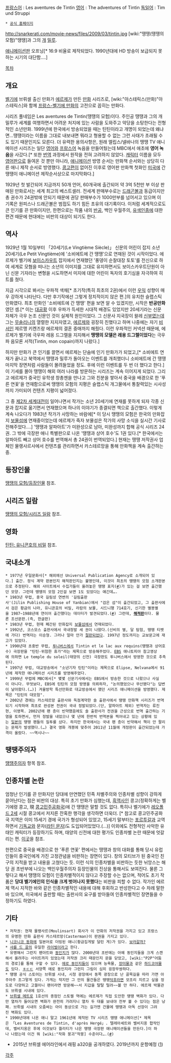 [[프랑스어]] :  Les aventures de Tintin
[[영어]] : The adventures of Tintin
[[독일어]] : Tim und Struppi

 * [http://www.tintin.com/ 공식 홈페이지]

http://snarkerati.com/movie-news/files/2009/03/tintin.jpg
[wiki:"땡땡(땡땡의 모험)"땡땡]과 그의 [[개]] [[밀루]].

{{{#!html
<iframe width="420" height="315" src="//www.youtube.com/embed/L17ue5yKcQA?rel=0" frameborder="0" allowfullscreen></iframe>
}}}
[[애니메이션]]판 오프닝[* 16:9 비율로 제작되었다. 1990년대에 HD 방송이 보급되지 못하는 시기의 대단함….]

[[목차]]
== 개요 ==
[[벨기에]] 브뤼셀 출신 만화가 [[에르제]]가 만든 [[만화]] 시리즈로, [wiki:"아스테릭스(만화)"아스테릭스]와 함께 [[프랑스-벨기에 만화]]의 고전으로 꼽히는 만화다.

시리즈 풀네임은 Les aventures de Tintin(땡땡의 모험)이다. 주인공 땡땡과 그의 개 밀루가 세계를 여행하면서 어려운 처지에 있는 사람을 도와주고 악당을 소탕한다는 전형적인 소년만화. 1999년에 한국에서 방송되었을 때는 틴틴이라고 개명이 되었는데 왜냐면…땡땡이라는 이름을 그대로 내보내면 뭐라고 형용할 수 없는 그런 사태가 초래될 수도 있기 때문인지도 모른다. 더 유력한 용의사항은, 원래 엘립스/넬바나의 땡땡 TV 애니메이션 시리즈는 일단 [[영어]]와 [[프랑스어]] 녹음을 만들어뒀는데 MBC에서 애초에 '''영어 녹음'''을 사갔다.[* 또한 [[번역]] 과정에서 원작을 전혀 고려하지 않았다. [[캐릭터]] 이름을 모두 [[영어]]판으로 들여온 것 뿐만 아니라, [[애니메이션]] 방영 순서는 만화책 순서와는 상당히 다른 애니 제작 순서로 방영했다. [[콩고]]편이 없어진 이후로 영어판 만화책 첫화인 [[미국]]에 간 땡땡이 애니메이션 제작순서상으로 마지막화다.]

1929년 첫 발간되어 지금까지 50개 언어, 60개국에 출간되어 약 3억 5천만 부 이상 판매된 만화로서는 세계 최고의 베스트셀러. 전세계 판매부수로는 [[드래곤볼]]과 동급이지만 총 권수가 24권밖에 안되기 때문에 권당 판매부수가 1000만부를 넘어서고 있으며 이 기록은 원피스나 드래곤볼은 범접도 하기 힘든 초유의 대기록이다. 이처럼 세계적으로도 큰 인기를 끈 만화이지만, 한편으로는 작품 내의 [[반공]], 백인 우월주의, [[유색인종]]에 대한 편견 때문에 현대에는 비판의 대상이 되기도 한다.
== 역사 ==
1929년 1월 10일부터 「20세기(Le Vingtième Siècle)」 신문의 어린이 잡지 소년 20세기(Le Petit Vingtième)에 '소비에트에 간 땡땡'으로 연재된 것이 시작이었다. 에르제가 벨기에 [[보이스카우트]] 잡지에서 연재했던 '풍뎅이 순찰대장 토토'를 전신으로 하여 세계로 모혐을 떠나는 소년의 이미지를 그대로 유지하면서도 보이스카우트단원이 아닌 신문 기자라는 변형을 시도하면서 미지에 대한 어린이 독자의 호기심을 자극하여 히트를 쳤다.

지금 시각으로 봐서는 우파적 색채[* 초기작(특히 최초의 2권)에서 이런 [[우익]] 성향이 매우 강하게 나타난다. 다만 후기작에선 그렇게 정치적이지 않은 편.]의 유치한 슬랩스틱 만화였다. 최초 만화인 '소비에트에 간 땡땡' 편을 보면 알 수 있겠지만, 시작은 '''반공만화'''였던 셈.[* 이는 [[대공황]] 이후 우파가 득세한 시대적 배경도 있었지만 20세기라는 신문 자체가 극우 논조 신문인 것이 실제적 원인이었다. 그 신문사 지국장이 왈레 [[신부]]였는데 그는 [[무솔리니]]의 열렬한 지지자였고, [[에르제]]와 굉장히 친했다고 하며 나중에는 자기 [[비서]]인 제르맹 키켄즈랑 에르제의 결혼 중매까지 해줬다. 이런 우파적인 커넥션 때문에, 에르제가 벨기에 극우파 레옹 드그렐을 지지해서 '''땡땡의 모델은 레옹 드그렐이었다'''는 극우파 음모론 서적(Tintin, mon copain)까지 나왔다.]

하지만 만화가 큰 인기를 끌면서 에르제는 단숨에 인기 만화가가 되었고,[* 소비에트 연재가 끝나고 북역에서 땡땡과 밀루가 돌아오는 이벤트를 개최했더니 소비에트에 간 땡땡 마지막 장면처럼 사람들이 몰려들었을 정도. 후에 이런 이벤트를 두 번 더 했다고 한다.] 이 기세를 몰아 땡땡이 해외 여러 나라를 방문하는 시리즈는 계속 이어지게 되었다. 그리고 에르제가 중국인 유학생 창총젠을 만나고 그와 친분을 쌓아서 중국을 배경으로 한 '푸른 연꽃'을 연재함으로써 땡땡의 모험의 지평은 슬랩스틱 개그물에서 통찰력있는 시사성까지 가미되어 컨텐츠 지평이 넓어졌다.

그 중 [[제2차 세계대전]]이 일어나면서 작가는 소년 20세기에 연재를 못하게 되자 각종 신문과 잡지로 옮기면서 연재했으며 하나의 이야기가 종결되면 책으로 출간했다.
이렇게 계속 나오다가 1983년 작가가 사망하는 바람에[* 이 당시 땡땡의 모험은 한국의 만화잡지 [[보물섬]]에 연재중이었는데 에르제가 죽자 보물섬은 작가의 사망 소식을 실시간 기사로 전해주었다….] '땡땡과 알파아트'가 미완성으로 남아, 미완성까지 합해 공식 시리즈 24권. 그 밖에 극장판 애니 특별판으로 나온 '땡땡과 상어 호수'도 1권 있다.[* 한국에서는 알파아트 빼고 상어 호수를 번역해서 총 24권이 번역되었다.] 현재는 땡땡 저작권사 업체인 물랭사르사에서 컨텐츠를 관리하면서 카스테르망을 통해 만화책을 계속 출간하는 중.
== 등장인물 ==
[[땡땡의 모험/등장인물]] 참조.
== 시리즈 일람 ==
[[땡땡의 모험/시리즈 일람]] 참조.
== 영화 ==
[[틴틴: 유니콘호의 비밀]] 참조.
== 국내소개 ==
 * 1977년 우일문화사[* 해외에선 Universal Publication Agency로 소개되어 있다.] 출간. 정식 계약 판본인지 해적판인지는 불명인데, 이것이 최초의 땡땡의 모험 소개판본으로 추정된다. 해외 사이트에서 수집가들이 올려놓은 땡땡 표지([http://www.intertintin.com/zuidkorea.upa5.lotus.jpg #])가 있는 걸 보면 출간했던 모양. 그런데 땡땡의 모험 2인걸 보면 1도 있었다는 얘긴데….
 * 1983년 무렵, 중국 길림성 연변의 '길림출판사'(Jilin Publishing House of Yanbian)에서 "검은 섬"이 출간되었고, 그 출판사에서 검은 황금의 나라, 유니콘호의 비밀, 라캄의 보물, 시드니행 714호기, 신기한 별똥별을 1987~1988년에 연이어 출간했다는 데이터가 발견되었다.([http://users.telenet.be/tintin/Chinatintin.htm #]) 그런데, '''[[해적판]]'''이다. 물론 조선문판.(즉, 한글판)
 * 1983년 무렵, 현재 폐간된 만화잡지 [[보물섬]]에서 연재되었다.
 * 1992년, 코스모스 출판사에서 국내정발 세 권이 나왔다.(신비의 별, 달 탐험, 땡땡 티벳에 가다) 번역자는 이승형. 그러나 얼마 안가 [[절판]]되었다. 1997년 정도까지는 교보문고에 재고가 있었다.
 * 1990년대 초중반 무렵, [[투니버스]]에서 Tintin et le lac aux requins(땡땡과 상어호수) 극장판을 "틴틴-위험한 휴가"라는 제목으로 방송해주었다. [[EBS]] 애니토피아 참고영상에 의하면 Le temple du soleil(태양의 신전) 극장판도 투니버스에서 방영한 것으로 추측된다.
 * 1997년 무렵, 대교방송에서 "소년기자 틴틴"이라는 제목으로 Elipse, Nelvana에서 91년에 제작한 애니메이션 시리즈를 방영해주었다.
 * 1999년 무렵에 MBC에서[* 몇몇 신문기사에서는 EBS에서 방송한 것으로 나왔으나 사실이 아니다. 무엇보다, EBS에 틴틴의 모험 방영을 의뢰하자, "논의했었으나 무산됐다"는 답변이 날아왔다.(…)] 겨울방학 특선만화로 대교방송에서 했던 시리즈 애니메이션을 방영했다. 제목은 "틴틴의 대모험".
 * 2002년 경에는 카스테르망 출판사와 독점계약한 솔 출판사에서 땡땡 만화책 시리즈가 번역되기 시작하여 최초로 완성본 전권이 국내 정발되었다.(단, 알파아트 제외) 번역자는 류진현, 이영목. 2002년에 팬 층이 빈약했음에도 솔 출판사가 전권을 근성으로 번역 출간하는 기염을 토하면서, 먼저 정발을 내었으나 몇 년에 한번씩 번역본을 찍어내고 있는 상황에 있는 [[일본]]의 땡땡 팬들의 질투를 샀다. 하지만 한국에서는 국내 팬 층이 빈약해서 책이 안 팔리는 문제가 발생했다.(…) 결국 영화 개봉에 맞추어 2011년 11월에 개정판이 출간되었는데 가격이 올랐다. ~~역시나~~
== 땡땡주의자 ==
[[땡땡주의자]] 항목 참조.
== 인종차별 논란 ==
엄청난 인기를 끈 만화지만 당대에 만연했던 민족 차별주의와 인종차별 성향이 강하게 묻어난다는 점은 비판의 대상. 특히 초기 만화가 심했는데, [[흑역사]]인 콩고(정확하게는 벨기에령 콩고, 現 [[콩고민주공화국]])에 간 땡땡은 말할 것도 없다. 특히나 벨기에가 [[레오폴드 2세]] 시절 콩고에서 저지른 잔혹한 행각을 생각하면 더욱더. [* 참고로 콩고민주공화국 지역은 이미 15세기 경에 국가가 형성되어 있었고, 15세기 말부터는 [[포르투갈]]과 교역하면서 [[기독교]]와 문자([[라틴 문자]])도 도입되어있었다.(…)] 이외에도 전형적인 사악한 유태인 캐릭터가 등장하기도 하며, 태양의 신전에 대한 평가도 인종차별 논란 때문에 엇갈리는 편. [http://blog.naver.com/khegel/100124649159 이곳]을 참조.

한편으로 중국을 배경으로 한 '푸른 연꽃' 편에서는 땡땡과 창의 대화를 통해 당시 유럽인들이 중국인에게 가진 고정관념을 비판하는 장면이 있다. 창의 모티브가 된 중국인 친구의 지적을 받고 내용을 고쳤다는 듯. 이런 식의 인종차별을 비판하는 듯한 뉘앙스는 해당 권 초반부에 나오는 백인우월주의자 등장인물의 진상을 통해서도 보여진다. 물론 그렇다고 해서 땡땡의 모험이 인종차별적이지 않다고 주장할 수는 없으며, 적어도 초기 작품은 '''당대 벨기에인의 인식을 크게 벗어나지 못했다'''는 비판을 피할 수 없다. 작가인 에르제 역시 지적한 바와 같은 인종차별적인 내용에 대해 후회하고 반성한다고 수 차례 말한 바 있으며, 미국에서 출판할 때는 출판사의 요구를 받아들여 인종차별적인 장면들을 수정하기도 하였다.
== 기타 ==
 * 저작권: 현재 물랭사르(Moulinsart) 회사가 이 만화의 저작권을 가지고 있고 프랑스의 유명한 만화 출판사 카스테르망(Casterman)이 판권을 가지고 있다.
 * [[니코니코 동화]]에 일본어로 더빙된 애니(황금집게발 달린 게)가 있다. [http://www.nicovideo.jp/watch/sm2446838 보러갈까?]
 * [[샤를 드 골]]의 유일한 [[라이벌]]이라고 한다.
 * 유명해서 그런지 팬아트와 [[동인지]]가 많다. 2000년대 초반에는 아예 동인지들을 크게 스캔해서 올려주는 사이트까지 있었는데 저작권 크리 때문인지 문을 닫았고, [wiki:"P2P"어둠의 경로]를 통해 구할 수 있다. [[에로 동인지]]들이 있으며 능욕물, [[장미]]물과 같은 [[하드코어]]물도 있다. [[ㅎㄷㄷ]] 서양쪽 에로 동인지라 그런지 그림이 심히 굉장무쌍하다.
 * 땡땡 공식 스토어는 브뤼셀 시내, 시청 광장에서 동쪽 광장으로 난 골목길을 따라 가면 아주아주 조그맣게 있다. 가게는 작지만 그 안의 물건들은 땡땡[[덕후]]라면 모조리 지르고 싶을 정도로 다양하고 고퀄이니 팬이라면 방문해~~서 지갑을 탈탈 털려~~볼 만 하다. 에르제 박물관도 브뤼셀 시내에 있다.
 * [[브뤼셀 메트로]] 1호선의 종점인 스토켈 역에는 에르제가 직접 도안한 땡땡 벽화가 있다. 다만 열차가 들어오면 벽화가 완전히 가려지니 열차 두 대를 보내야 전부 볼 수 있다는 점은 낭패. 브뤼셀 시내의 오줌싸는 아이 동상으로 가는 길가엔 건물에 땡땡과 아독 선장이 그려진 벽화도 있다.
 * 1990년대에 나온 애니 말고 1961년에 제작된 TV 시리즈 땡땡 애니메이션[* 제목은 「Les Aventures de Tintin, d'après Hergé」. 텔레아셰트와 벨비지옹 합작인데, 벨비지옹은 후에 이것보다 퀄리티가 나은 땡땡 극장판 애니메이션들을 만든다.]이 하나 나왔는데 이건 뭐 [wiki:"작화 붕괴"작붕] 수준이다….([http://hwa2bu.blog.me/30141952798 #])
* 2015년 브뤼셀 에어라인에서 래핑 a320을 공개하였다. 2019년까지 운항예정 ([http://www.brusselsairlines.com/en-de/misc/meet_rackham.aspx])
[[각주]]
